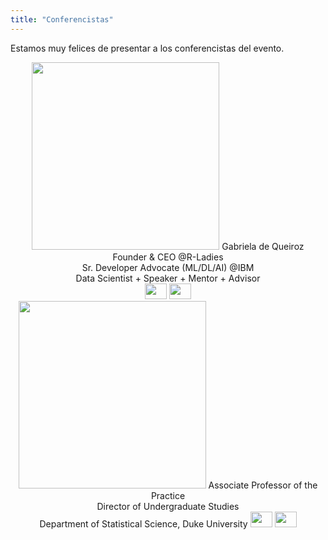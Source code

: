 ```yaml
---
title: "Conferencistas"
---
```


Estamos muy felices de presentar a los conferencistas del evento.

<center>
<img src="imagenes/gabriela.png" width="300" height="300" alt="">
Gabriela de Queiroz  
Founder & CEO  @R-Ladies  
Sr. Developer Advocate (ML/DL/AI) @IBM  
Data Scientist + Speaker + Mentor + Advisor  
<a href="https://twitter.com/gdequeiroz"><img border="0" src="imagenes/twitter.png" width="35" height="25"></a> <a href="https://k-roz.com/"><img border="0" src="imagenes/homepage.png" width="35" height="25"></a>
</center>



<center>
<img src="imagenes/mine.png" width="300" height="300" alt="">
Associate Professor of the Practice  
Director of Undergraduate Studies  
Department of Statistical Science, Duke University
<a href="https://twitter.com/minebocek"><img border="0" src="imagenes/twitter.png" width="35" height="25"></a> <a href="https://www2.stat.duke.edu/~mc301/"><img border="0" src="imagenes/homepage.png" width="35" height="25"></a>
</center>
